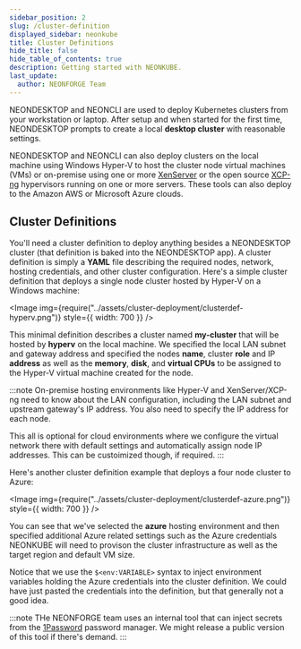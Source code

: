 ```yaml
---
sidebar_position: 2
slug: /cluster-definition
displayed_sidebar: neonkube
title: Cluster Definitions
hide_title: false
hide_table_of_contents: true
description: Getting started with NEONKUBE.
last_update:
  author: NEONFORGE Team
---
```



NEONDESKTOP and NEONCLI are used to deploy Kubernetes clusters from your
workstation or laptop.  After setup and when started for the first time,
NEONDESKTOP prompts to create a local **desktop cluster** with reasonable
settings.

NEONDESKTOP and NEONCLI can also deploy clusters on the local machine using 
Windows Hyper-V to host the cluster node virtual machines (VMs) or on-premise
using one or more [XenServer](https://xenserver.com) or the open source
[XCP-ng](https://xcp-ng.org) hypervisors running on one or more servers.
These tools can also deploy to the Amazon AWS or Microsoft Azure clouds.

## Cluster Definitions

You'll need a cluster definition to deploy anything besides a NEONDESKTOP
cluster (that definition is baked into the NEONDESKTOP app).  A cluster 
definition is simply a **YAML** file describing the required nodes, network,
hosting credentials, and other cluster configuration.  Here's a simple
cluster definition that deploys a single node cluster hosted by Hyper-V
on a Windows machine:

<Image img={require("../assets/cluster-deployment/clusterdef-hyperv.png")} style={{ width: 700 }} />

This minimal definition describes a cluster named **my-cluster** that will be 
hosted by **hyperv** on the local machine.  We specified the local LAN subnet 
and gateway address and specified the nodes **name**, cluster **role** and IP 
**address** as well as the **memory**, **disk**, and **virtual CPUs** to be 
assigned to the Hyper-V virtual machine created for the node.

:::note
On-premise hosting environments like Hyper-V and XenServer/XCP-ng need to know 
about the LAN configuration, including the LAN subnet and upstream gateway's
IP address.  You also need to specify the IP address for each node.

This all is optional for cloud environments where we configure the virtual
network there with default settings and automatically assign node IP addresses.
This can be custoimized though, if required.
:::

Here's another cluster definition example that deploys a four node cluster
to Azure:

<Image img={require("../assets/cluster-deployment/clusterdef-azure.png")} style={{ width: 700 }} />

You can see that we've selected the **azure** hosting environment and then
specified additional Azure related settings such as the Azure credentials
NEONKUBE will need to provison the cluster infrastructure as well as the
target region and default VM size.

Notice that we use the `$<env:VARIABLE>` syntax to inject environment variables
holding the Azure credentials into the cluster definition.  We could have just
pasted the credentials into the definition, but that generally not a good idea.

:::note
THe NEONFORGE team uses an internal tool that can inject secrets from the 
[1Password](https://1password.com/) password manager.  We might release
a public version of this tool if there's demand.
:::
